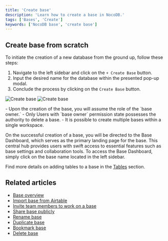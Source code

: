 ```yaml
---
title: 'Create base'
description: 'Learn how to create a base in NocoDB.'
tags: ['Bases', 'Create']
keywords: ['NocoDB base', 'create base']
---
```


## Create base from scratch
To initiate the creation of a new database from the ground up, follow these steps:
1. Navigate to the left sidebar and click on the `+ Create Base` button.
2. Input the desired name for the database within the presented pop-up modal.
3. Conclude the process by clicking on the `Create Base` button.

![Create base](/img/v2/base/base-create-1.png)
![Create base](/img/v2/base/base-create-2.png)

<Callout type="info">
- Upon the creation of the base, you will assume the role of the `base owner.`
- Only Users with `base owner` permission state possesses the authority to delete a base.
- It is possible to create multiple bases within a single workspace.
</Callout>

On the successful creation of a base, you will be directed to the Base Dashboard, which serves as the primary landing page for the base. This central hub provides users with swift access to essential features such as base settings and collaboration tools. To access the Base Dashboard, simply click on the base name located in the left sidebar.

Find more details on adding tables to a base in the [Tables](/tables/create-table) section.

## Related articles
- [Base overview](/bases/base-overview)
- [Import base from Airtable](/bases/import-base-from-airtable)
- [Invite team members to work on a base](/bases/base-collaboration)
- [Share base publicly](/bases/share-base)
- [Rename base](/bases/actions-on-base#rename-base)
- [Duplicate base](/bases/actions-on-base#duplicate-base)
- [Bookmark base](/bases/actions-on-base#star-base)
- [Delete base](/bases/actions-on-base#delete-base)